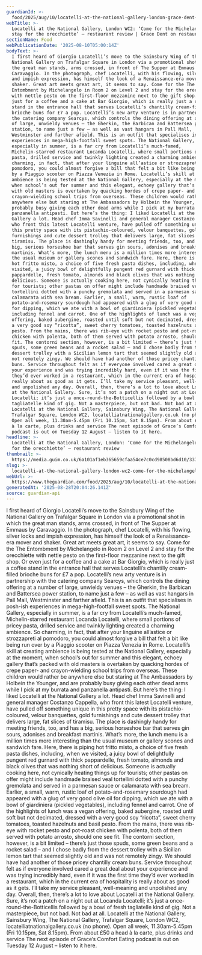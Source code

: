 ```yaml
---
guardianId: >-
  food/2025/aug/10/locatelli-at-the-national-gallery-london-grace-dent-restaurant-review
webTitle: >-
  Locatelli at the National Gallery, London WC2: ‘Come for the Michelangelo,
  stay for the orecchiette’ – restaurant review | Grace Dent on restaurants
sectionName: Food
webPublicationDate: '2025-08-10T05:00:14Z'
bodyText: >-
  I first heard of Giorgio Locatelli’s move to the Sainsbury Wing of the
  National Gallery on Trafalgar Square in London via a promotional shot in which
  the great man stands, arms crossed, in front of The Supper at Emmaus by
  Caravaggio. In the photograph, chef Locatelli, with his flowing, silver locks
  and impish expression, has himself the look of a Renaissance-era mover and
  shaker. Great art meets great art, it seems to say. Come for the The
  Entombment by Michelangelo in Room 2 on Level 2 and stay for the orecchiette
  with nettle pesto on the first-floor mezzanine next to the gift shop. Or even
  just for a coffee and a cake at Bar Giorgio, which is really just a coffee
  stand in the entrance hall that serves Locatelli’s chantilly cream-filled
  brioche buns for £7 a pop. Locatelli’s new arty venture is in partnership with
  the catering company Searcys, which controls the dining offering at a number
  of large, unwieldy venues – the Gherkin, the Barbican and Battersea power
  station, to name just a few – as well as vast hangars in Pall Mall,
  Westminster and farther afield. This is an outfit that specialises in posh-ish
  experiences in mega-high-footfall sweet spots. The National Gallery,
  especially in summer, is a far cry from Locatelli’s much-famed,
  Michelin-starred restaurant Locanda Locatelli, where small portions of pricey
  pasta, drilled service and twinkly lighting created a charming ambience. So
  charming, in fact, that after your linguine all’astice or strozzapreti al
  pomodoro, you could almost forgive a bill that felt a bit like being run over
  by a Piaggio scooter on Piazza Venezia in Rome. Locatelli’s skill at creating
  ambience is being tested at the National Gallery, especially at the moment,
  when school’s out for summer and this elegant, echoey gallery that’s packed
  with old masters is overtaken by quacking hordes of crepe paper- and
  crayon-wielding school trips from overseas. These children would rather be
  anywhere else but staring at The Ambassadors by Holbein the Younger, and are
  probably busy giving each other dead arms while I pick at my burrata and
  panzanella antipasti. But here’s the thing: I liked Locatelli at the National
  Gallery a lot. Head chef Imma Savinelli and general manager Costanzo Cappella,
  who front this latest Locatelli venture, have pulled off something unique in
  this pretty space with its pistachio-coloured, velour banquettes, gold
  furnishings and cute dessert trolley that delivers large, fat slices of
  tiramisu. The place is dashingly handy for meeting friends, too, and has a
  big, serious horseshoe bar that serves gin sours, adonises and breakfast
  martinis. What’s more, the lunch menu is a million times more interesting than
  the usual museum or gallery scones and sandwich fare. Here, there is piping
  hot fritto misto, a choice of five fresh pasta dishes, including, when we
  visited, a juicy bowl of delightfully pungent red gurnard with thick
  pappardelle, fresh tomato, almonds and black olives that was nothing short of
  delicious. Someone is actually cooking here, not cynically heating things up
  for tourists; other pastas on offer might include handmade braised veal
  tortellini dotted with a punchy gremolata and served in a parmesan sauce or
  calamarata with sea bream. Earlier, a small, warm, rustic loaf of
  potato-and-rosemary sourdough had appeared with a glug of very good olive oil
  for dipping, which we ate with a bowl of giardiniera (pickled vegetables),
  including fennel and carrot. One of the highlights of lunch was a vegan
  offering, baked aubergine, roasted until soft but not decimated, dressed with
  a very good soy “ricotta”, sweet cherry tomatoes, toasted hazelnuts and basil
  pesto. From the mains, there was rib-eye with rocket pesto and pot-roast
  chicken with polenta, both of them served with potato arrosto, should one see
  fit. The contorni section, however, is a bit limited – there’s just those
  spuds, some green beans and a rocket salad – and I chose badly from the
  dessert trolley with a Sicilian lemon tart that seemed slightly old and was
  not remotely zingy. We should have had another of those pricey chantilly cream
  buns. Service throughout felt as if everyone involved cared a great deal about
  your experience and was trying incredibly hard, even if it was the first time
  they’d ever worked in a restaurant, which in the current era of hospitality is
  really about as good as it gets. I’ll take my service pleasant, well-meaning
  and unpolished any day. Overall, then, there’s a lot to love about Locatelli
  at the National Gallery. Sure, it’s not a patch on a night out at Locanda
  Locatelli; it’s just a once-round-the-Botticellis followed by a bowl of fresh
  tagliatelle kind of gig. Not a masterpiece, but not bad. Not bad at all.
  Locatelli at the National Gallery, Sainsbury Wing, The National Gallery,
  Trafalgar Square, London WC2, locatelliatnationalgallery.co.uk (no phone).
  Open all week, 11.30am-5.45pm (Fri 10.15pm, Sat 8.15pm). From about £50 a head
  à la carte, plus drinks and service The next episode of Grace’s Comfort Eating
  podcast is out on Tuesday 12 August – listen to it here.
headline: >-
  Locatelli at the National Gallery, London: ‘Come for the Michelangelo, stay
  for the orecchiette’ – restaurant review
thumbnail: >-
  https://media.guim.co.uk/6a101af1eb365659cfaa54ce7c0cd98508bd6d10/337_17_3594_2875/500.jpg
slug: >-
  locatelli-at-the-national-gallery-london-wc2-come-for-the-michelangelo-stay-for-the-orecchiette-restaurant-review-or-grace-dent-on-restaurants
webUrl: >-
  https://www.theguardian.com/food/2025/aug/10/locatelli-at-the-national-gallery-london-grace-dent-restaurant-review
generatedAt: '2025-08-28T20:04:26.141Z'
source: guardian-api
---
```

I first heard of Giorgio Locatelli’s move to the Sainsbury Wing of the National Gallery on Trafalgar Square in London via a promotional shot in which the great man stands, arms crossed, in front of The Supper at Emmaus by Caravaggio. In the photograph, chef Locatelli, with his flowing, silver locks and impish expression, has himself the look of a Renaissance-era mover and shaker. Great art meets great art, it seems to say. Come for the The Entombment by Michelangelo in Room 2 on Level 2 and stay for the orecchiette with nettle pesto on the first-floor mezzanine next to the gift shop. Or even just for a coffee and a cake at Bar Giorgio, which is really just a coffee stand in the entrance hall that serves Locatelli’s chantilly cream-filled brioche buns for £7 a pop. Locatelli’s new arty venture is in partnership with the catering company Searcys, which controls the dining offering at a number of large, unwieldy venues – the Gherkin, the Barbican and Battersea power station, to name just a few – as well as vast hangars in Pall Mall, Westminster and farther afield. This is an outfit that specialises in posh-ish experiences in mega-high-footfall sweet spots. The National Gallery, especially in summer, is a far cry from Locatelli’s much-famed, Michelin-starred restaurant Locanda Locatelli, where small portions of pricey pasta, drilled service and twinkly lighting created a charming ambience. So charming, in fact, that after your linguine all’astice or strozzapreti al pomodoro, you could almost forgive a bill that felt a bit like being run over by a Piaggio scooter on Piazza Venezia in Rome. Locatelli’s skill at creating ambience is being tested at the National Gallery, especially at the moment, when school’s out for summer and this elegant, echoey gallery that’s packed with old masters is overtaken by quacking hordes of crepe paper- and crayon-wielding school trips from overseas. These children would rather be anywhere else but staring at The Ambassadors by Holbein the Younger, and are probably busy giving each other dead arms while I pick at my burrata and panzanella antipasti. But here’s the thing: I liked Locatelli at the National Gallery a lot. Head chef Imma Savinelli and general manager Costanzo Cappella, who front this latest Locatelli venture, have pulled off something unique in this pretty space with its pistachio-coloured, velour banquettes, gold furnishings and cute dessert trolley that delivers large, fat slices of tiramisu. The place is dashingly handy for meeting friends, too, and has a big, serious horseshoe bar that serves gin sours, adonises and breakfast martinis. What’s more, the lunch menu is a million times more interesting than the usual museum or gallery scones and sandwich fare. Here, there is piping hot fritto misto, a choice of five fresh pasta dishes, including, when we visited, a juicy bowl of delightfully pungent red gurnard with thick pappardelle, fresh tomato, almonds and black olives that was nothing short of delicious. Someone is actually cooking here, not cynically heating things up for tourists; other pastas on offer might include handmade braised veal tortellini dotted with a punchy gremolata and served in a parmesan sauce or calamarata with sea bream. Earlier, a small, warm, rustic loaf of potato-and-rosemary sourdough had appeared with a glug of very good olive oil for dipping, which we ate with a bowl of giardiniera (pickled vegetables), including fennel and carrot. One of the highlights of lunch was a vegan offering, baked aubergine, roasted until soft but not decimated, dressed with a very good soy “ricotta”, sweet cherry tomatoes, toasted hazelnuts and basil pesto. From the mains, there was rib-eye with rocket pesto and pot-roast chicken with polenta, both of them served with potato arrosto, should one see fit. The contorni section, however, is a bit limited – there’s just those spuds, some green beans and a rocket salad – and I chose badly from the dessert trolley with a Sicilian lemon tart that seemed slightly old and was not remotely zingy. We should have had another of those pricey chantilly cream buns. Service throughout felt as if everyone involved cared a great deal about your experience and was trying incredibly hard, even if it was the first time they’d ever worked in a restaurant, which in the current era of hospitality is really about as good as it gets. I’ll take my service pleasant, well-meaning and unpolished any day. Overall, then, there’s a lot to love about Locatelli at the National Gallery. Sure, it’s not a patch on a night out at Locanda Locatelli; it’s just a once-round-the-Botticellis followed by a bowl of fresh tagliatelle kind of gig. Not a masterpiece, but not bad. Not bad at all. Locatelli at the National Gallery, Sainsbury Wing, The National Gallery, Trafalgar Square, London WC2, locatelliatnationalgallery.co.uk (no phone). Open all week, 11.30am-5.45pm (Fri 10.15pm, Sat 8.15pm). From about £50 a head à la carte, plus drinks and service The next episode of Grace’s Comfort Eating podcast is out on Tuesday 12 August – listen to it here.
